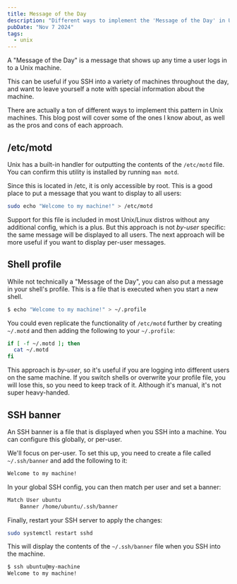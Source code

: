 ```yaml
---
title: Message of the Day
description: "Different ways to implement the 'Message of the Day' in Unix machines"
pubDate: "Nov 7 2024"
tags:
  - unix
---
```


A "Message of the Day" is a message that shows up any time a user logs in to a Unix machine.

This can be useful if you SSH into a variety of machines throughout the day, and want to leave yourself a note with special information about the machine.

There are actually a ton of different ways to implement this pattern in Unix machines. This blog post will cover some of the ones I know about, as well as the pros and cons of each approach.

## /etc/motd

Unix has a built-in handler for outputting the contents of the `/etc/motd` file. You can confirm this utility is installed by running `man motd`.

Since this is located in /etc, it is only accessible by root. This is a good place to put a message that you want to display to all users:

```bash
sudo echo "Welcome to my machine!" > /etc/motd
```

Support for this file is included in most Unix/Linux distros without any additional config, which is a plus. But this approach is not _by-user_ specific: the same message will be displayed to all users. The next approach will be more useful if you want to display per-user messages.

## Shell profile

While not technically a "Message of the Day", you can also put a message in your shell's profile. This is a file that is executed when you start a new shell.

```bash
$ echo "Welcome to my machine!" > ~/.profile
```

You could even replicate the functionality of `/etc/motd` further by creating `~/.motd` and then adding the following to your `~/.profile`:

```bash title="~/.profile"
if [ -f ~/.motd ]; then
  cat ~/.motd
fi
```

This approach is _by-user_, so it's useful if you are logging into different users on the same machine. If you switch shells or overwrite your profile file, you will lose this, so you need to keep track of it. Although it's manual, it's not super heavy-handed.

## SSH banner

An SSH banner is a file that is displayed when you SSH into a machine. You can configure this globally, or per-user. 

We'll focus on per-user. To set this up, you need to create a file called `~/.ssh/banner` and add the following to it:

```txt title="~/.ssh/banner"
Welcome to my machine!
```

In your global SSH config, you can then match per user and set a banner:

```txt title="/etc/ssh/sshd_config"
Match User ubuntu
	Banner /home/ubuntu/.ssh/banner
```

Finally, restart your SSH server to apply the changes:

```bash
sudo systemctl restart sshd
```

This will display the contents of the `~/.ssh/banner` file when you SSH into the machine.

```bash
$ ssh ubuntu@my-machine
Welcome to my machine!
```
